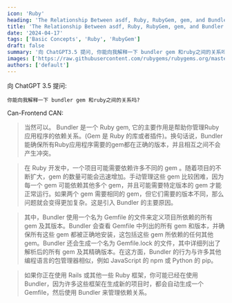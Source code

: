 ```yaml
---
icon: 'Ruby'
heading: 'The Relationship Between asdf, Ruby, RubyGem, gem, and Bundler'
title: 'The Relationship Between asdf, Ruby, RubyGem, gem, and Bundler'
date: '2024-04-17'
tags: ['Basic Concepts', 'Ruby', 'RubyGem']
draft: false
summary: '向 ChatGPT3.5 提问, 你能向我解释一下 bundler gem 和ruby之间的关系吗?'
images: ['https://raw.githubusercontent.com/rubygems/rubygems.org/master/doc/ruby_central_logo.png']
authors: ['default']
---
```


向 ChatGPT 3.5 提问:

```
你能向我解释一下 bundler gem 和ruby之间的关系吗?
```

Can-Frontend CAN:

> 当然可以。 Bundler 是一个 Ruby gem, 它的主要作用是帮助你管理Ruby应用程序的依赖关系。(Gem 是 Ruby 的库或者插件)。换句话说，Bundler能确保所有Ruby应用程序需要的gem都在正确的版本，并且相互之间不会产生冲突。

> 在 Ruby 开发中，一个项目可能需要依赖许多不同的 gem 。随着项目的不断扩大，gem 的数量可能会迅速增加。手动管理这些 gem 比较困难，因为每一个 gem 可能依赖其他多个 gem，并且可能需要特定版本的 gem 才能正常运行。如果两个 gem 需要相同的 gem，但它们需要的版本不同，那么问题就会变得更加复杂。这是引入 Bundler 的主要原因。

> 其中，Bundler 使用一个名为 Gemfile 的文件来定义项目所依赖的所有 gem 及其版本。Bundler 会查看 Gemfile 中列出的所有 gem 和版本，并确保所有这些 gem 都被正确地安装，这包括这些 gem 所依赖的任何其他 gem。Bundler 还会生成一个名为 Gemfile.lock 的文件，其中详细列出了解析后的所有 gem 及其精确版本。在这方面，Bundler 的行为与许多其他编程语言的包管理器相似，例如 JavaScript 的 npm 或 Python 的 pip。

> 如果你正在使用 Rails 或其他一些 Ruby 框架，你可能已经在使用 Bundler，因为许多这些框架在生成新的项目时，都会自动生成一个 Gemfile，然后使用 Bundler 来管理依赖关系。
